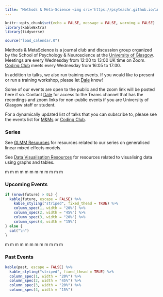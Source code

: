 ```yaml
---
title: "Methods & Meta-Science <img src='https://psyteachr.github.io/images/mms_hex.png' align='right' alt='logo' style='width:25%; box-shadow: none; margin-bottom: 0;' />"
---
```


```r
knitr::opts_chunk$set(echo = FALSE, message = FALSE, warning = FALSE)
library(kableExtra)
library(tidyverse)

source("load_calendar.R")
```

Methods & MetaScience is a journal club and discussion group organized by the School of Psychology & Neuroscience at the [University of Glasgow](https://www.gla.ac.uk). Meetings are every Wednesday from 12:00 to 13:00 UK time on Zoom. [Coding Club](coding_club.html) meets every Wednesday from 16:05 to 17:00.

In addition to talks, we also run training events. If you would like to present or run a training workshop, please let [Dale](mailto://dale.barr@glasgow.ac.uk) know!

Some of our events are open to the public and the zoom link will be posted here if so. Contact [Dale](mailto://dale.barr@glasgow.ac.uk) for access to the Teams channel that has the recordings and zoom links for non-public events if you are University of Glasgow staff or student.

For a dynamically updated list of talks that you can subscribe to, please see the events list for [M&Ms](https://samoa.dcs.gla.ac.uk/events/series.jsp?series=141) or [Coding Club](https://samoa.dcs.gla.ac.uk/events/series.jsp?series=189).

### Series

See [GLMM Resources](glmm.html) for resources related to our series on generalised linear mixed effects models.

See [Data Visualisation Resources](dataviz.html) for resources related to visualising data using graphs and tables.


<span class="red mm">m</span>
<span class="orange mm">m</span>
<span class="yellow mm">m</span>
<span class="green mm">m</span>
<span class="blue mm">m</span>
<span class="brown mm">m</span>
<span class="red mm">m</span>
<span class="orange mm">m</span>
<span class="yellow mm">m</span>
<span class="green mm">m</span>
<span class="blue mm">m</span>
<span class="brown mm">m</span>

### Upcoming Events

```r
if (nrow(future) > 0L) {
  kable(future, escape = FALSE) %>%
    kable_styling("striped", fixed_thead = TRUE) %>%
    column_spec(1, width = "20%") %>%
    column_spec(2, width = "45%") %>%
    column_spec(3, width = "20%") %>%
    column_spec(4, width = "15%")
} else {
  cat("\n")
}
```

<span class="red mm">m</span>
<span class="orange mm">m</span>
<span class="yellow mm">m</span>
<span class="green mm">m</span>
<span class="blue mm">m</span>
<span class="brown mm">m</span>
<span class="red mm">m</span>
<span class="orange mm">m</span>
<span class="yellow mm">m</span>
<span class="green mm">m</span>
<span class="blue mm">m</span>
<span class="brown mm">m</span>

### Past Events

```r
kable(past, escape = FALSE) %>%
  kable_styling("striped", fixed_thead = TRUE) %>%
  column_spec(1, width = "20%") %>%
  column_spec(2, width = "45%") %>%
  column_spec(3, width = "20%") %>%
  column_spec(4, width = "15%")
```

<script>
  /* set up abstract toggling */
  $(document).ready(function () {
    $("button:contains(abstract)").click(function(e) {
      $(this).next().toggle();
      return false;
    });
  });
</script>

